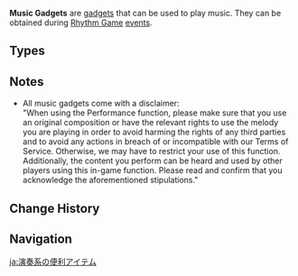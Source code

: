 {{Stub|add key details on mobile, pc, controller, notes, and trivia}}
{{Terminology Infobox
|image        = <gallery>
Item Windsong Lyre.png|Windsong Lyre
Item Floral Zither.png|Floral Zither
Item Arataki's Great and Glorious Drum.png|Arataki's Great and Glorious Drum
Item Vintage Lyre.png|Vintage Lyre
</gallery>
|type         = Item Groups
|type2        = Gadgets
}}
'''Music Gadgets''' are [[gadgets]] that can be used to play music. They can be obtained during [[Rhythm Game]] [[events]].

==Types==
{{Items by Category List|Music Gadgets}}

==Notes ==
*All music gadgets come with a disclaimer:<br />"When using the Performance function, please make sure that you use an original composition or have the relevant rights to use the melody you are playing in order to avoid harming the rights of any third parties and to avoid any actions in breach of or incompatible with our Terms of Service. Otherwise, we may have to restrict your use of this function.<br />Additionally, the content you perform can be heard and used by other players using this in-game function. Please read and confirm that you acknowledge the aforementioned stipulations."

==Change History==
{{Change History|1.4}}

==Navigation==
{{Gadget Navbox}}
[[Category:Music Gadgets| ]]

[[ja:演奏系の便利アイテム]]